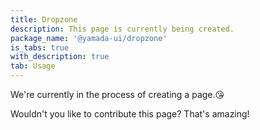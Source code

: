```yaml
---
title: Dropzone
description: This page is currently being created.
package_name: '@yamada-ui/dropzone'
is_tabs: true
with_description: true
tab: Usage
---
```


We're currently in the process of creating a page.😘

Wouldn't you like to contribute this page? That's amazing!
